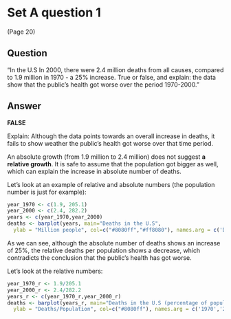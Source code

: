 # Set A question 1 
(Page 20)

## Question

"In the U.S In 2000, there were 2.4 million deaths from all causes, compared to 1.9 million in 1970 - a 25% increase. 
True or false, and explain: the data show that the public's health got worse over the period 1970-2000."

## Answer

**FALSE**

Explain: Although the data points towards an overall increase in deaths,
it fails to show weather the public's health got worse over that time period. 

An absolute growth (from 1.9 million to 2.4 million) does not suggest **a relative growth**.
It is safe to assume that the population got bigger as well, which can explain the increase in
absolute number of deaths.

Let's look at an example of relative and absolute numbers (the population number is just for example):

```{r, echo=FALSE} 
year_1970 <- c(1.9, 205.1)
year_2000 <- c(2.4, 282.2)
years <- c(year_1970,year_2000)
deaths <- barplot(years, main="Deaths in the U.S",
  ylab = "Million people", col=c("#8080ff","#ff8080"), names.arg = c('Deaths - 1970','Population - 1970','Deaths - 2000','Population-2000'))
```

As we can see, although the absolute number of deaths shows an increase of 25%, the relative deaths per population shows a decrease, which contradicts the conclusion that the public's health has got worse.

Let's look at the relative numbers:

```{r, echo=FALSE}
year_1970_r <- 1.9/205.1
year_2000_r <- 2.4/282.2
years_r <- c(year_1970_r,year_2000_r)
deaths <- barplot(years_r, main="Deaths in the U.S (percentage of population)",
  ylab = "Deaths/Population", col=c("#8080ff"), names.arg = c('1970','2000'), width = c(5,5), space = 1)

```

